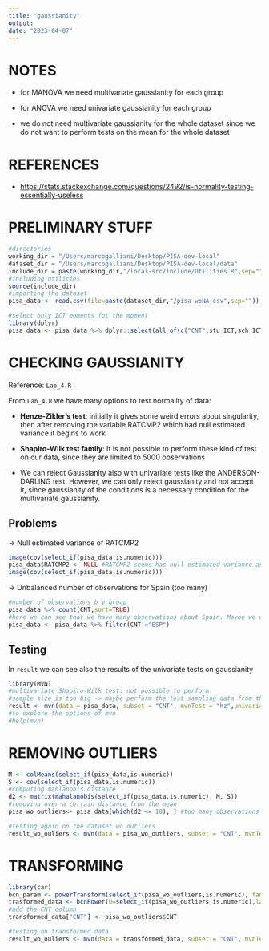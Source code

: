 ```yaml
---
title: "gaussianity"
output: 
date: "2023-04-07"
---
```


# NOTES

-   for MANOVA we need multivariate gaussianity for each group

-   for ANOVA we need univariate gaussianity for each group

-   we do not need multivariate gaussianity for the whole dataset since we do not want to perform tests on the mean for the whole dataset

# REFERENCES

-   <https://stats.stackexchange.com/questions/2492/is-normality-testing-essentially-useless>

# PRELIMINARY STUFF

```r
#directories
working_dir = "/Users/marcogalliani/Desktop/PISA-dev-local"
dataset_dir = "/Users/marcogalliani/Desktop/PISA-dev-local/data"
include_dir = paste(working_dir,"/local-src/include/Utilities.R",sep="")
#including utilities
source(include_dir)
#importing the dataset
pisa_data <- read.csv(file=paste(dataset_dir,"/pisa-woNA.csv",sep=""))

#select only ICT moments fot the moment
library(dplyr)
pisa_data <- pisa_data %>% dplyr::select(all_of(c("CNT",stu_ICT,sch_ICT)))
```

# CHECKING GAUSSIANITY

Reference: `Lab_4.R`

From `Lab_4.R` we have many options to test normality of data:

-   **Henze-Zikler's test**: initially it gives some weird errors about singularity, then after removing the variable RATCMP2 which had null estimated variance it begins to work

-   **Shapiro-Wilk test family**: It is not possible to perform these kind of test on our data, since they are limited to 5000 observations

-   We can reject Gaussianity also with univariate tests like the ANDERSON-DARLING test. However, we can only reject gaussianity and not accept it, since gaussianity of the conditions is a necessary condition for the multivariate gaussianity.

## Problems

-\> Null estimated variance of RATCMP2

```r
image(cov(select_if(pisa_data,is.numeric)))
pisa_data$RATCMP2 <- NULL #RATCMP2 seems has null estimated variance and gives problems
image(cov(select_if(pisa_data,is.numeric)))
```

-\> Unbalanced number of observations for Spain (too many)

```r
#number of observations b y group
pisa_data %>% count(CNT,sort=TRUE)
#here we can see that we have many observations about Spain. Maybe we can try excluding it to have a more balanced data
pisa_data <- pisa_data %>% filter(CNT!="ESP")
```

## Testing

In `result` we can see also the results of the univariate tests on gaussianity

```r
library(MVN)
#multivariate Shapiro-Wilk test: not possible to perform
#sample size is too big -> maybe perform the test sampling data from the datset
result <- mvn(data = pisa_data, subset = "CNT", mvnTest = "hz",univariateTest = "AD")
#to explore the options of mvn
#help(mvn)
```

# REMOVING OUTLIERS

```r
M <- colMeans(select_if(pisa_data,is.numeric))
S <- cov(select_if(pisa_data,is.numeric))
#computing mahlanobis distance
d2 <- matrix(mahalanobis(select_if(pisa_data,is.numeric), M, S))
#removing over a certain distance from the mean
pisa_wo_outliers<- pisa_data[which(d2 <= 10), ] #too many observations removed with 8

#testing again on the dataset wo outliers
result_wo_ouliers <- mvn(data = pisa_wo_outliers, subset = "CNT", mvnTest = "hz",univariateTest = "AD")
```

# TRANSFORMING

```r
library(car)
bcn_param <- powerTransform(select_if(pisa_wo_outliers,is.numeric), family = "bcnPower") #take long
trasformed_data <- bcnPower(U=select_if(pisa_wo_outliers,is.numeric),lambda=bcn_param$lambda, gamma=bcn_param$gamma)
#add the CNT column
transformed_data["CNT"] <- pisa_wo_outliers$CNT

#testing on transformed data
result_wo_ouliers <- mvn(data = transformed_data, subset = "CNT", mvnTest = "hz",univariateTest = "AD")
```
